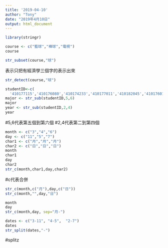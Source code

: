 ```yaml
---
title: '2019-04-10'
author: "Tony"
date: "2019年4月10日"
output: html_document
---
```

```r
library(stringr)
```


```r
course <- c("籃球","棒球","電視")
course
```

```r
str_subset(course,"球")
```
表示只把有經濟學三個字的表示出來
```r
str_detect(course,"球")
```

```r
studentID<-c(
  '410177115','410176080','410174233','410177011','410182045','410176014')
major <- str_sub(studentID,5,6)
major
year <- str_sub(studentID,2,4)
year
```
#5,6代表第五個到第六個
#2,4代表第二到第四個

```r
month <- c("3","4","6")
day <- c("11","5","7")
char1 <- c("月","月","月")
char2 <- c("日","日","日")
month
char1
day 
char2
str_c(month,char1,day,char2)
```
#c代表合併
```r
str_c(month,c("月"),day,c("日"))
str_c(month,"",day,"日")
```
```r
month
day
str_c(month,day, sep="月-")
```

```r
dates <- c("3-11", "4-5",  "2-7")
dates
str_split(dates,"-")
```
#splitz
